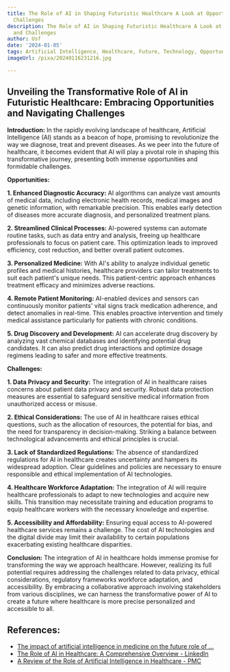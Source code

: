 ```yaml
---
title: The Role of AI in Shaping Futuristic Healthcare A Look at Opportunities and
  Challenges
description: The Role of AI in Shaping Futuristic Healthcare A Look at Opportunities
  and Challenges
author: Usf
date: '2024-01-05'
tags: Artificial Intelligence, Healthcare, Future, Technology, Opportunities, Challenges
imageUrl: /pixa/20240116231216.jpg

---
```

## Unveiling  the  Transformative Role of AI in Futuristic Healthcare: Embracing Opportunities and Navigating Challenges

**Introduction:**
In the rapidly evolving landscape of healthcare, Artificial Intelligence (AI) stands as a beacon of hope, promising  to revolutionize the way we diagnose, treat and prevent diseases. As we  peer into the future of healthcare, it becomes evident  that AI will  play a pivotal role in shaping this transformative journey,  presenting both immense opportunities and formidable challenges.

**Opportunities:**

**1.  Enhanced Diagnostic  Accuracy:**
AI algorithms  can  analyze vast amounts of medical data, including electronic health records, medical images and genetic information,  with remarkable precision. This enables early detection of diseases more accurate diagnosis, and personalized treatment plans.

**2. Streamlined Clinical Processes:**
AI-powered systems can automate routine tasks, such as data entry  and analysis, freeing up healthcare professionals to focus  on patient care. This optimization leads to improved efficiency, cost reduction, and better overall patient  outcomes.

**3. Personalized Medicine:**
With AI's ability to analyze individual genetic profiles and medical histories, healthcare providers can tailor treatments to suit each patient's unique needs. This patient-centric approach enhances treatment efficacy and minimizes adverse reactions.

**4. Remote Patient Monitoring:**
AI-enabled devices and  sensors can continuously monitor patients' vital signs track medication  adherence, and detect anomalies in real-time. This enables proactive intervention and  timely medical  assistance particularly for patients with chronic  conditions.

**5.  Drug Discovery and Development:**
AI can accelerate drug discovery by analyzing vast chemical databases and identifying potential drug candidates. It can  also predict drug interactions and optimize dosage regimens leading to safer and more effective treatments.

**Challenges:**

**1. Data Privacy and Security:**
The integration of AI in healthcare raises concerns about patient data privacy and security. Robust data protection measures are essential to safeguard sensitive medical information from  unauthorized access or misuse.

**2. Ethical  Considerations:**
The use of AI in healthcare raises  ethical  questions,  such as the allocation of resources, the potential for  bias, and the need for transparency in decision-making. Striking a  balance between technological advancements and  ethical principles is crucial.

**3. Lack of Standardized Regulations:**
The absence of standardized regulations  for AI  in healthcare creates uncertainty  and hampers its widespread adoption. Clear guidelines and policies are  necessary to ensure responsible  and ethical implementation of  AI technologies.

**4. Healthcare  Workforce Adaptation:**
The integration of AI will require healthcare professionals  to adapt to new technologies and acquire  new skills. This transition may necessitate training and  education  programs to equip healthcare  workers with the necessary knowledge and expertise.

**5. Accessibility and Affordability:**
Ensuring  equal access to AI-powered healthcare services remains a challenge. The cost of AI technologies and the digital divide may limit their availability to certain populations exacerbating  existing healthcare disparities.

**Conclusion:**
The integration of AI in healthcare holds immense promise for transforming the way we approach healthcare. However, realizing its full potential requires addressing the challenges related to data privacy, ethical  considerations, regulatory frameworks  workforce adaptation, and accessibility. By  embracing a collaborative approach involving stakeholders from various disciplines, we  can harness the transformative power of AI to create a future where healthcare is more precise personalized and accessible to all.

## References:
- [The impact of artificial intelligence in medicine on the future role of ...](https://www.ncbi.nlm.nih.gov/pmc/articles/PMC6779111/)
- [The Role of AI in Healthcare: A Comprehensive Overview - LinkedIn](https://www.linkedin.com/pulse/role-ai-healthcare-comprehensive-overview-rekrootinginc)
- [A Review of the Role of Artificial Intelligence in Healthcare - PMC](https://www.ncbi.nlm.nih.gov/pmc/articles/PMC10301994/)
